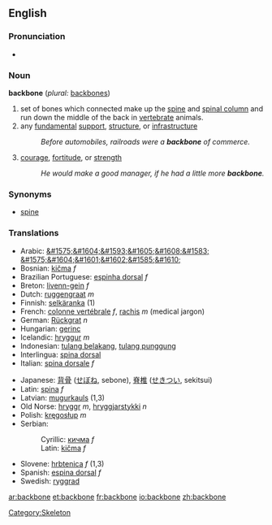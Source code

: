 ==English==

===Pronunciation===
*{{audio|en-us-backbone.ogg|Audio (US)}}

===Noun===
'''backbone'''  (''plural:'' [[backbones]])
# set of bones which connected make up the [[spine]] and [[spinal column]] and run down the middle of the back in [[vertebrate]] animals.
# any [[fundamental]] [[support]], [[structure]], or [[infrastructure]]
#:''Before automobiles, railroads were a '''backbone''' of commerce.''
# [[courage]], [[fortitude]], or [[strength]]
#:''He would make a good manager, if he had a little more '''backbone'''.''

===Synonyms===
*[[spine]]

===Translations===
{{top}}
*Arabic: [[&#1575;&#1604;&#1593;&#1605;&#1608;&#1583; &#1575;&#1604;&#1601;&#1602;&#1585;&#1610;]]
*Bosnian: [[kičma]] ''f''
*Brazilian Portuguese: [[espinha dorsal]] ''f''
*Breton: [[livenn-gein]] ''f''
*Dutch: [[ruggengraat]] ''m''
*Finnish: [[selkäranka]] (1)
*French: [[colonne vertébrale]] ''f'', [[rachis]] ''m'' (medical jargon)
*German: [[Rückgrat]] ''n''
*Hungarian: [[gerinc]]
*Icelandic: [[hryggur]] ''m''
*Indonesian: [[tulang belakang]], [[tulang punggung]]
*Interlingua: [[spina dorsal]]
*Italian: [[spina dorsale]] ''f''
{{mid}}
*Japanese: [[背骨]] ([[せぼね]], sebone), [[脊椎]] ([[せきつい]], sekitsui)
*Latin: [[spina]] ''f''
*Latvian: [[mugurkauls]] {{m}} (1,3)
*Old Norse: [[hryggr]] ''m'', [[hryggjarstykki]] ''n''
*Polish: [[kręgosłup]] ''m''
*Serbian:
*:Cyrillic: [[кичма]] ''f''
*:Latin: [[kičma]] ''f''
*Slovene: [[hrbtenica]] ''f'' (1,3)
*Spanish: [[espina dorsal]] ''f''
*Swedish: [[ryggrad]]
{{bottom}}

[[Category:Skeleton]]

[[ar:backbone]]
[[et:backbone]]
[[fr:backbone]]
[[io:backbone]]
[[zh:backbone]]